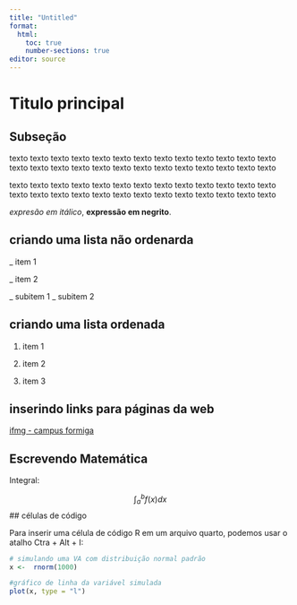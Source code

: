 ```yaml
---
title: "Untitled"
format: 
  html:
    toc: true
    number-sections: true
editor: source
---
```


# Titulo principal

## Subseção

texto texto texto texto texto texto texto texto texto texto texto texto texto
texto texto texto texto texto texto texto texto texto texto texto texto texto

texto texto texto texto texto texto texto texto texto texto texto texto texto 
texto texto texto texto texto texto texto texto texto texto texto texto texto

*expresão em itálico*, **expressão em negrito**.


## criando uma lista não ordenarda

_ item 1

_ item 2

   _ subitem 1
   _ subitem 2
    
## criando uma lista ordenada

1. item 1 

2. item 2

3. item 3


## inserindo links para páginas da web 

[ifmg - campus formiga](http://formiga.ifmg.edu.br/){target="_blank"}

## Escrevendo Matemática

Integral:

$$
\int_{a}^{b} f(x) dx
$$
## células de código

Para inserir uma célula de código R em um arquivo quarto, podemos usar o atalho
Ctra + Alt + I:

```r
# simulando uma VA com distribuição normal padrão 
x <-  rnorm(1000)

#gráfico de linha da variável simulada
plot(x, type = "l")
```


    